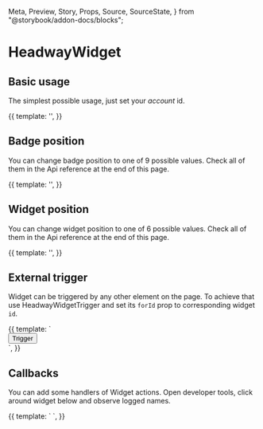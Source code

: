   Meta,
  Preview,
  Story,
  Props,
  Source,
  SourceState,
} from "@storybook/addon-docs/blocks";

<Meta title="HeadwayWidget" decorators={[withKnobs]} />

# HeadwayWidget

## Basic usage

The simplest possible usage, just set your _account_ id.

<Preview>
  <Story name="Basic">
    {{
      template:
        '<headway-widget account="J1LKG7"><logo></logo></headway-widget>',
    }}
  </Story>
</Preview>

## Badge position

You can change badge position to one of 9 possible values. Check all of them in the Api reference at the end of this page.

<Preview>
  <Story name="Badge Position">
    {{
      template:
        '<headway-widget account="J1LKG7" id="2" badgePosition="center-left"><logo></logo></headway-widget>',
    }}
  </Story>
</Preview>

## Widget position

You can change widget position to one of 6 possible values. Check all of them in the Api reference at the end of this page.

<Preview>
  <Story name="Widget Position">
    {{
      template:
        '<headway-widget account="J1LKG7" id="3" position="center-left"><logo></logo></headway-widget>',
    }}
  </Story>
</Preview>

## External trigger

Widget can be triggered by any other element on the page. To achieve that use HeadwayWidgetTrigger and set its `forId`
prop to corresponding widget `id`.

<Preview>
  <Story name="External trigger">
    {{
      template: `<div style="display: flex">
            <headway-widget account="J1LKG7" id="4">
                <logo></logo>
            </headway-widget>
            <headway-widget-trigger forId="4">
                <button>Trigger</button>
            </headway-widget-trigger>
        </div>`,
    }}
  </Story>
</Preview>

## Callbacks

You can add some handlers of Widget actions. Open developer tools, click around widget below and observe
logged names.

<Preview>
  <Story name="Callbacks">
    {{
      template: `<headway-widget account="J1LKG7" id="5">
                <logo></logo>
            </headway-widget>`,
    }}
  </Story>
</Preview>

<Props of={HeadwayWidget} />
